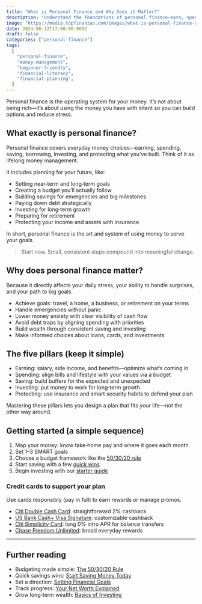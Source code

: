 ```yaml
---
title: "What is Personal Finance and Why Does it Matter?"
description: "Understand the foundations of personal finance—earn, spend, save, invest, and protect—so your money supports the life you want."
image: "https://media.topfinanzas.com/images/what-is-personal-finance-and-why-does-it-matter-2.webp"
date: 2024-06-12T17:00:00.000Z
draft: false
categories: ["personal-finance"]
tags:
  [
    "personal-finance",
    "money-management",
    "beginner-friendly",
    "financial-literacy",
    "financial-planning",
  ]
---
```


Personal finance is the operating system for your money. It’s not about being rich—it’s about using the money you have with intent so you can build options and reduce stress.

## What exactly is personal finance?

Personal finance covers everyday money choices—earning, spending, saving, borrowing, investing, and protecting what you’ve built. Think of it as lifelong money management.

It includes planning for your future, like:

- Setting near‑term and long‑term goals
- Creating a budget you’ll actually follow
- Building savings for emergencies and big milestones
- Paying down debt strategically
- Investing for long‑term growth
- Preparing for retirement
- Protecting your income and assets with insurance

In short, personal finance is the art and system of using money to serve your goals.

> Start now. Small, consistent steps compound into meaningful change.

## Why does personal finance matter?

Because it directly affects your daily stress, your ability to handle surprises, and your path to big goals.

- Achieve goals: travel, a home, a business, or retirement on your terms
- Handle emergencies without panic
- Lower money anxiety with clear visibility of cash flow
- Avoid debt traps by aligning spending with priorities
- Build wealth through consistent saving and investing
- Make informed choices about loans, cards, and investments

## The five pillars (keep it simple)

- Earning: salary, side income, and benefits—optimize what’s coming in
- Spending: align bills and lifestyle with your values via a budget
- Saving: build buffers for the expected and unexpected
- Investing: put money to work for long‑term growth
- Protecting: use insurance and smart security habits to defend your plan

Mastering these pillars lets you design a plan that fits your life—not the other way around.

## Getting started (a simple sequence)

1. Map your money: know take‑home pay and where it goes each month
2. Set 1–3 SMART goals
3. Choose a budget framework like the [50/30/20 rule](/personal-finance/the-50-30-20-rule-explained-simple-budgeting-that-actually-works)
4. Start saving with a few [quick wins](/personal-finance/simple-ways-to-start-saving-money-today-even-on-a-tight-budget)
5. Begin investing with our [starter guide](/personal-finance/the-basics-of-investing-how-to-get-started-without-being-an-expert)

<AdZone id="us_site_4" />

### Credit cards to support your plan

Use cards responsibly (pay in full) to earn rewards or manage promos.

- [Citi Double Cash Card](/financial-solutions/citi-double-cash-credit-card-benefits): straightforward 2% cashback
- [US Bank Cash+ Visa Signature](/financial-solutions/us-bank-cash-plus-visa-signature-card-benefits): customizable cashback
- [Citi Simplicity Card](/financial-solutions/citi-simplicity-card-benefits): long 0% intro APR for balance transfers
- [Chase Freedom Unlimited](/financial-solutions/chase-freedom-unlimited-credit-card-benefits): broad everyday rewards

---

## Further reading

- Budgeting made simple: [The 50/30/20 Rule](/personal-finance/the-50-30-20-rule-explained-simple-budgeting-that-actually-works)
- Quick savings wins: [Start Saving Money Today](/personal-finance/simple-ways-to-start-saving-money-today-even-on-a-tight-budget)
- Set a direction: [Setting Financial Goals](/personal-finance/setting-financial-goals-a-beginners-guide-to-planning-your-future)
- Track progress: [Your Net Worth Explained](/personal-finance/your-net-worth-explained-what-it-is-and-how-to-calculate-it)
- Grow long‑term wealth: [Basics of Investing](/personal-finance/the-basics-of-investing-how-to-get-started-without-being-an-expert)
